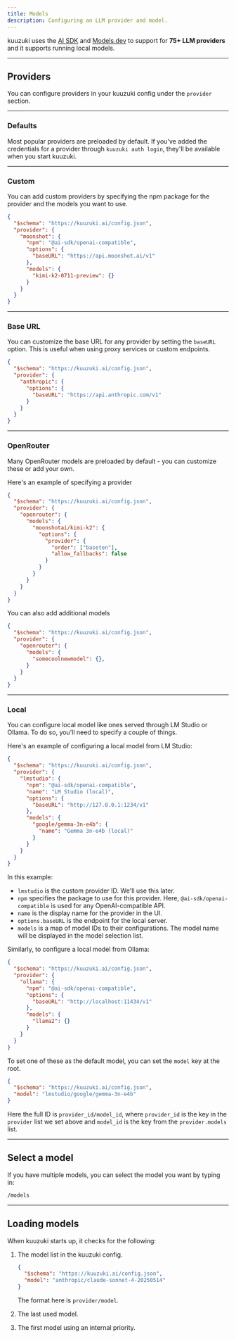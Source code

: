 ```yaml
---
title: Models
description: Configuring an LLM provider and model.
---
```


kuuzuki uses the [AI SDK](https://ai-sdk.dev/) and [Models.dev](https://models.dev) to support for **75+ LLM providers** and it supports running local models.

---

## Providers

You can configure providers in your kuuzuki config under the `provider` section.

---

### Defaults

Most popular providers are preloaded by default. If you've added the credentials for a provider through `kuuzuki auth login`, they'll be available when you start kuuzuki.

---

### Custom

You can add custom providers by specifying the npm package for the provider and the models you want to use.

```json title="kuuzuki.json" {5,9-11}
{
  "$schema": "https://kuuzuki.ai/config.json",
  "provider": {
    "moonshot": {
      "npm": "@ai-sdk/openai-compatible",
      "options": {
        "baseURL": "https://api.moonshot.ai/v1"
      },
      "models": {
        "kimi-k2-0711-preview": {}
      }
    }
  }
}
```

---

### Base URL

You can customize the base URL for any provider by setting the `baseURL` option. This is useful when using proxy services or custom endpoints.

```json title="kuuzuki.json" {6}
{
  "$schema": "https://kuuzuki.ai/config.json",
  "provider": {
    "anthropic": {
      "options": {
        "baseURL": "https://api.anthropic.com/v1"
      }
    }
  }
}
```

---

### OpenRouter

Many OpenRouter models are preloaded by default - you can customize these or add your own.

Here's an example of specifying a provider

```json title="kuuzuki.json"
{
  "$schema": "https://kuuzuki.ai/config.json",
  "provider": {
    "openrouter": {
      "models": {
        "moonshotai/kimi-k2": {
          "options": {
            "provider": {
              "order": ["baseten"],
              "allow_fallbacks": false
            }
          }
        }
      }
    }
  }
}
```

You can also add additional models

```json title="kuuzuki.json"
{
  "$schema": "https://kuuzuki.ai/config.json",
  "provider": {
    "openrouter": {
      "models": {
        "somecoolnewmodel": {},
      }
    }
  }
}
```

---

### Local

You can configure local model like ones served through LM Studio or Ollama. To
do so, you'll need to specify a couple of things.

Here's an example of configuring a local model from LM Studio:

```json title="kuuzuki.json" {4-15}
{
  "$schema": "https://kuuzuki.ai/config.json",
  "provider": {
    "lmstudio": {
      "npm": "@ai-sdk/openai-compatible",
      "name": "LM Studio (local)",
      "options": {
        "baseURL": "http://127.0.0.1:1234/v1"
      },
      "models": {
        "google/gemma-3n-e4b": {
          "name": "Gemma 3n-e4b (local)"
        }
      }
    }
  }
}
```

In this example:

- `lmstudio` is the custom provider ID. We'll use this later.
- `npm` specifies the package to use for this provider. Here, `@ai-sdk/openai-compatible` is used for any OpenAI-compatible API.
- `name` is the display name for the provider in the UI.
- `options.baseURL` is the endpoint for the local server.
- `models` is a map of model IDs to their configurations. The model name will be displayed in the model selection list.

Similarly, to configure a local model from Ollama:

```json title="kuuzuki.json" {5,7}
{
  "$schema": "https://kuuzuki.ai/config.json",
  "provider": {
    "ollama": {
      "npm": "@ai-sdk/openai-compatible",
      "options": {
        "baseURL": "http://localhost:11434/v1"
      },
      "models": {
        "llama2": {}
      }
    }
  }
}
```

To set one of these as the default model, you can set the `model` key at the
root.

```json title="kuuzuki.json" {3}
{
  "$schema": "https://kuuzuki.ai/config.json",
  "model": "lmstudio/google/gemma-3n-e4b"
}
```

Here the full ID is `provider_id/model_id`, where `provider_id` is the key in the `provider` list we set above and `model_id` is the key from the `provider.models` list.

---

## Select a model

If you have multiple models, you can select the model you want by typing in:

```bash frame="none"
/models
```

---

## Loading models

When kuuzuki starts up, it checks for the following:

1. The model list in the kuuzuki config.

   ```json title="kuuzuki.json"
   {
     "$schema": "https://kuuzuki.ai/config.json",
     "model": "anthropic/claude-sonnet-4-20250514"
   }
   ```

   The format here is `provider/model`.

2. The last used model.

3. The first model using an internal priority.
